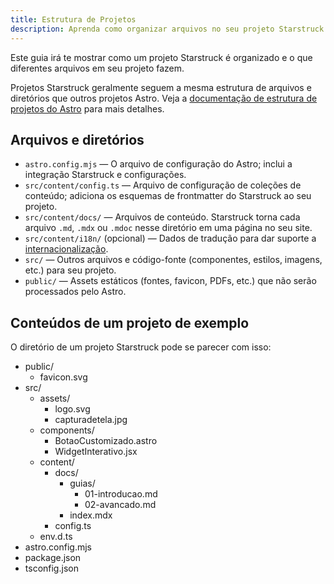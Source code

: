```yaml
---
title: Estrutura de Projetos
description: Aprenda como organizar arquivos no seu projeto Starstruck.
---
```


Este guia irá te mostrar como um projeto Starstruck é organizado e o que diferentes arquivos em seu projeto fazem.

Projetos Starstruck geralmente seguem a mesma estrutura de arquivos e diretórios que outros projetos Astro. Veja a [documentação de estrutura de projetos do Astro](https://docs.astro.build/pt-br/core-concepts/project-structure/) para mais detalhes.

## Arquivos e diretórios

- `astro.config.mjs` — O arquivo de configuração do Astro; inclui a integração Starstruck e configurações.
- `src/content/config.ts` — Arquivo de configuração de coleções de conteúdo; adiciona os esquemas de frontmatter do Starstruck ao seu projeto.
- `src/content/docs/` — Arquivos de conteúdo. Starstruck torna cada arquivo `.md`, `.mdx` ou `.mdoc` nesse diretório em uma página no seu site.
- `src/content/i18n/` (opcional) — Dados de tradução para dar suporte a [internacionalização](/pt-br/guides/i18n/).
- `src/` — Outros arquivos e código-fonte (componentes, estilos, imagens, etc.) para seu projeto.
- `public/` — Assets estáticos (fontes, favicon, PDFs, etc.) que não serão processados pelo Astro.

## Conteúdos de um projeto de exemplo

O diretório de um projeto Starstruck pode se parecer com isso:


<FileTree>

- public/
  - favicon.svg
- src/
  - assets/
    - logo.svg
    - capturadetela.jpg
  - components/
    - BotaoCustomizado.astro
    - WidgetInterativo.jsx
  - content/
    - docs/
      - guias/
        - 01-introducao.md
        - 02-avancado.md
      - index.mdx
    - config.ts
  - env.d.ts
- astro.config.mjs
- package.json
- tsconfig.json

</FileTree>
